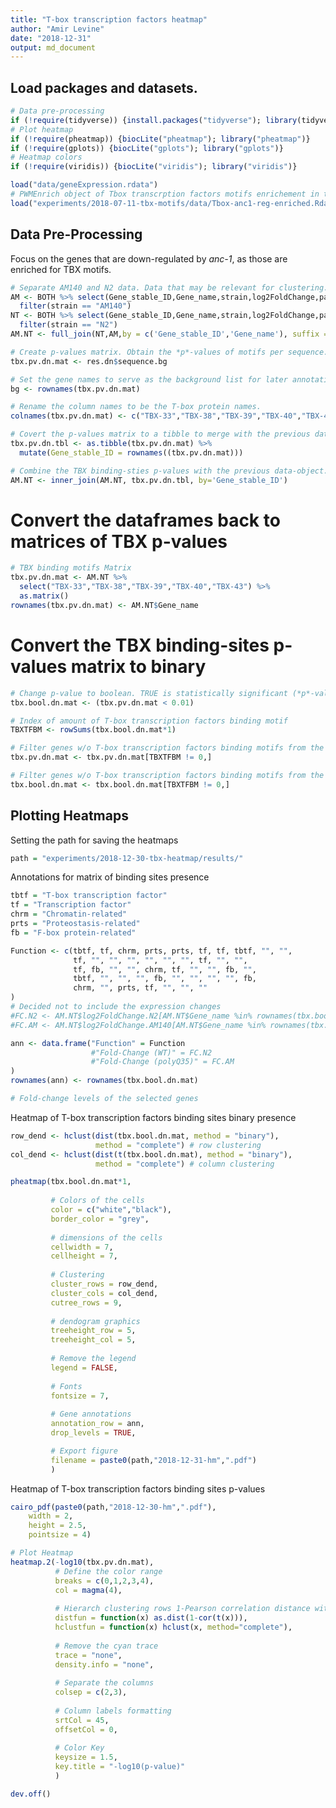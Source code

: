 ---
title: "T-box transcription factors heatmap"
author: "Amir Levine"
date: "2018-12-31"
output: md_document
---

## Load packages and datasets.
```{r}
# Data pre-processing
if (!require(tidyverse)) {install.packages("tidyverse"); library(tidyverse)}
# Plot heatmap
if (!require(pheatmap)) {biocLite("pheatmap"); library("pheatmap")}
if (!require(gplots)) {biocLite("gplots"); library("gplots")}
# Heatmap colors
if (!require(viridis)) {biocLite("viridis"); library("viridis")}

load("data/geneExpression.rdata")
# PWMEnrich object of Tbox transcrption factors motifs enrichement in the promoters of anc-1 RNAi regulateed genes.
load("experiments/2018-07-11-tbx-motifs/data/Tbox-anc1-reg-enriched.Rdata")
```

## Data Pre-Processing
Focus on the genes that are down-regulated by *anc-1*, as those are enriched for TBX motifs.
```{r}
# Separate AM140 and N2 data. Data that may be relevant for clustering.
AM <- BOTH %>% select(Gene_stable_ID,Gene_name,strain,log2FoldChange,padj) %>%
  filter(strain == "AM140")
NT <- BOTH %>% select(Gene_stable_ID,Gene_name,strain,log2FoldChange,padj) %>% 
  filter(strain == "N2")
AM.NT <- full_join(NT,AM,by = c('Gene_stable_ID','Gene_name'), suffix = c(".N2",".AM140"))

# Create p-values matrix. Obtain the *p*-values of motifs per sequence. Rows correspond to the different input sequences and the columns correspond to motifs. `sequence.nobg` contains the raw affinity scores.`sequence.bg` contains the corresponding P-values.
tbx.pv.dn.mat <- res.dn$sequence.bg

# Set the gene names to serve as the background list for later annotation analysis
bg <- rownames(tbx.pv.dn.mat)

# Rename the column names to be the T-box protein names.
colnames(tbx.pv.dn.mat) <- c("TBX-33","TBX-38","TBX-39","TBX-40","TBX-43")

# Covert the p-values matrix to a tibble to merge with the previous data-object.
tbx.pv.dn.tbl <- as.tibble(tbx.pv.dn.mat) %>%
  mutate(Gene_stable_ID = rownames((tbx.pv.dn.mat)))

# Combine the TBX binding-sties p-values with the previous data-object.
AM.NT <- inner_join(AM.NT, tbx.pv.dn.tbl, by='Gene_stable_ID')
```

# Convert the dataframes back to matrices of TBX p-values
```{r}
# TBX binding motifs Matrix
tbx.pv.dn.mat <- AM.NT %>% 
  select("TBX-33","TBX-38","TBX-39","TBX-40","TBX-43") %>%
  as.matrix()
rownames(tbx.pv.dn.mat) <- AM.NT$Gene_name
```

# Convert the TBX binding-sites p-values matrix to binary
```{r}
# Change p-value to boolean. TRUE is statistically significant (*p*-value < 0.05).
tbx.bool.dn.mat <- (tbx.pv.dn.mat < 0.01)

# Index of amount of T-box transcription factors binding motif
TBXTFBM <- rowSums(tbx.bool.dn.mat*1) 

# Filter genes w/o T-box transcription factors binding motifs from the p-values matrix
tbx.pv.dn.mat <- tbx.pv.dn.mat[TBXTFBM != 0,]

# Filter genes w/o T-box transcription factors binding motifs from the Boolean matrix
tbx.bool.dn.mat <- tbx.bool.dn.mat[TBXTFBM != 0,]
```

## Plotting Heatmaps
Setting the path for saving the heatmaps
```{r}
path = "experiments/2018-12-30-tbx-heatmap/results/"
```

Annotations for matrix of binding sites presence
```{r}
tbtf = "T-box transcription factor"
tf = "Transcription factor"
chrm = "Chromatin-related"
prts = "Proteostasis-related"
fb = "F-box protein-related"

Function <- c(tbtf, tf, chrm, prts, prts, tf, tf, tbtf, "", "",
              tf, "", "", "", "", "", "", tf, "", "",
              tf, fb, "", "", chrm, tf, "", "", fb, "", 
              tbtf, "", "", "", fb, "", "", "", "", fb,
              chrm, "", prts, tf, "", "", ""
)
# Decided not to include the expression changes
#FC.N2 <- AM.NT$log2FoldChange.N2[AM.NT$Gene_name %in% rownames(tbx.bool.dn.mat)]
#FC.AM <- AM.NT$log2FoldChange.AM140[AM.NT$Gene_name %in% rownames(tbx.bool.dn.mat)]

ann <- data.frame("Function" = Function
                  #"Fold-Change (WT)" = FC.N2
                  #"Fold-Change (polyQ35)" = FC.AM
)
rownames(ann) <- rownames(tbx.bool.dn.mat)

# Fold-change levels of the selected genes

```

Heatmap of T-box transcription factors binding sites binary presence
```{r}
row_dend <- hclust(dist(tbx.bool.dn.mat, method = "binary"),
                   method = "complete") # row clustering
col_dend <- hclust(dist(t(tbx.bool.dn.mat), method = "binary"),
                   method = "complete") # column clustering

pheatmap(tbx.bool.dn.mat*1,
         
         # Colors of the cells
         color = c("white","black"),
         border_color = "grey",
         
         # dimensions of the cells
         cellwidth = 7,
         cellheight = 7,
         
         # Clustering
         cluster_rows = row_dend,
         cluster_cols = col_dend,
         cutree_rows = 9,
         
         # dendogram graphics
         treeheight_row = 5,
         treeheight_col = 5,
         
         # Remove the legend
         legend = FALSE,
         
         # Fonts
         fontsize = 7,
         
         # Gene annotations
         annotation_row = ann,
         drop_levels = TRUE,

         # Export figure
         filename = paste0(path,"2018-12-31-hm",".pdf")
         )
```

Heatmap of T-box transcription factors binding sites p-values
```{r}
cairo_pdf(paste0(path,"2018-12-30-hm",".pdf"),
    width = 2,
    height = 2.5,
    pointsize = 4)

# Plot Heatmap
heatmap.2(-log10(tbx.pv.dn.mat),
          # Define the color range
          breaks = c(0,1,2,3,4),
          col = magma(4),
          
          # Hierarch clustering rows 1-Pearson correlation distance with complete linkage
          distfun = function(x) as.dist(1-cor(t(x))), 
          hclustfun = function(x) hclust(x, method="complete"),
          
          # Remove the cyan trace
          trace = "none",
          density.info = "none",
          
          # Separate the columns
          colsep = c(2,3),
          
          # Column labels formatting
          srtCol = 45,
          offsetCol = 0,
          
          # Color Key
          keysize = 1.5,
          key.title = "-log10(p-value)"
          )

dev.off()
```
